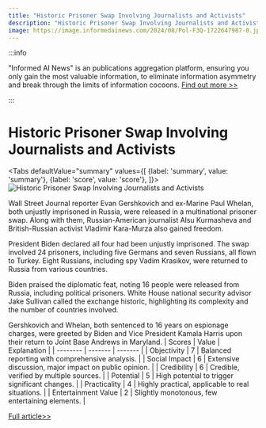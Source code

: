 ```yaml
---
title: "Historic Prisoner Swap Involving Journalists and Activists"
description: "Historic Prisoner Swap Involving Journalists and Activists"
image: https://image.informedainews.com/2024/08/Pol-F3Q-1722647987-0.jpg
---
```



:::info

"Informed AI News" is an publications aggregation platform, ensuring you only gain the most valuable information, to eliminate information asymmetry and break through the limits of information cocoons.  [Find out more >>](/)

:::

# Historic Prisoner Swap Involving Journalists and Activists


<Tabs
	defaultValue="summary"
	values={[
	{label: 'summary', value: 'summary'},
	{label: 'score', value: 'score'},
]}>
<TabItem value="summary">
<img
  src="https://image.informedainews.com/2024/08/Pol-F3Q-1722647987-0.jpg"
  alt="Historic Prisoner Swap Involving Journalists and Activists"
/>



Wall Street Journal reporter Evan Gershkovich and ex-Marine Paul Whelan, both unjustly imprisoned in Russia, were released in a multinational prisoner swap. Along with them, Russian-American journalist Alsu Kurmasheva and British-Russian activist Vladimir Kara-Murza also gained freedom.

President Biden declared all four had been unjustly imprisoned. The swap involved 24 prisoners, including five Germans and seven Russians, all flown to Turkey. Eight Russians, including spy Vadim Krasikov, were returned to Russia from various countries.

Biden praised the diplomatic feat, noting 16 people were released from Russia, including political prisoners. White House national security advisor Jake Sullivan called the exchange historic, highlighting its complexity and the number of countries involved.

Gershkovich and Whelan, both sentenced to 16 years on espionage charges, were greeted by Biden and Vice President Kamala Harris upon their return to Joint Base Andrews in Maryland.
</TabItem>
<TabItem value="score">
	| Scores     | Value   | Explanation |
	| -------- | ------- | ------- |
	| Objectivity  | 7    | Balanced reporting with comprehensive analysis.    |
	| Social Impact | 6     | Extensive discussion, major impact on public opinion.    |
	| Credibility    | 6    | Credible, verified by multiple sources.    |
	| Potential    | 5    | High potential to trigger significant changes.    |
	| Practicality    | 4    | Highly practical, applicable to real situations.    |
	| Entertainment Value    | 2    | Slightly monotonous, few entertaining elements.    |
</TabItem>
</Tabs>

[Full article>>](https://www.cnbc.com/2024/08/01/wsj-reporter-evan-gershkovich-ex-marine-whelan-released-in-us-russia-prisoner-swap.html)
